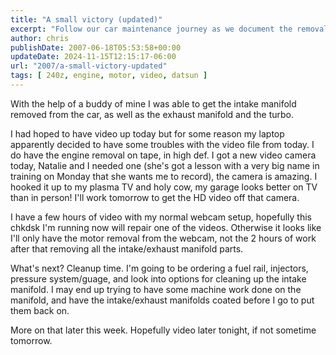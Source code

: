 ```yaml
---
title: "A small victory (updated)"
excerpt: "Follow our car maintenance journey as we document the removal of a car's intake manifold, exhaust manifold, and turbo. Catch it all on HD video!"
author: chris
publishDate: 2007-06-18T05:53:58+00:00
updateDate: 2024-11-15T12:15:17-06:00
url: "2007/a-small-victory-updated"
tags: [ 240z, engine, motor, video, datsun ]
---
```


<YouTubeEmbed videoId="KtoVDHAM91k" title="Project 240Z A small victory (updated)" publishDate="2007-06-15T01:37:36+00:00" description="With the help of a buddy of mine I was able to get the intake manifold removed from the car, as well as the exhaust manifold and the turbo." />

With the help of a buddy of mine I was able to get the intake manifold removed from the car, as well as the exhaust manifold and the turbo.

I had hoped to have video up today but for some reason my laptop apparently decided to have some troubles with the video file from today. I do have the engine removal on tape, in high def. I got a new video camera today, Natalie and I needed one (she's got a lesson with a very big name in training on Monday that she wants me to record), the camera is amazing. I hooked it up to my plasma TV and holy cow, my garage looks better on TV than in person! I'll work tomorrow to get the HD video off that camera.

I have a few hours of video with my normal webcam setup, hopefully this chkdsk I'm running now will repair one of the videos. Otherwise it looks like I'll only have the motor removal from the webcam, not the 2 hours of work after that removing all the intake/exhaust manifold parts.

What's next? Cleanup time. I'm going to be ordering a fuel rail, injectors, pressure system/guage, and look into options for cleaning up the intake manifold. I may end up trying to have some machine work done on the manifold, and have the intake/exhaust manifolds coated before I go to put them back on.

More on that later this week. Hopefully video later tonight, if not sometime tomorrow.
